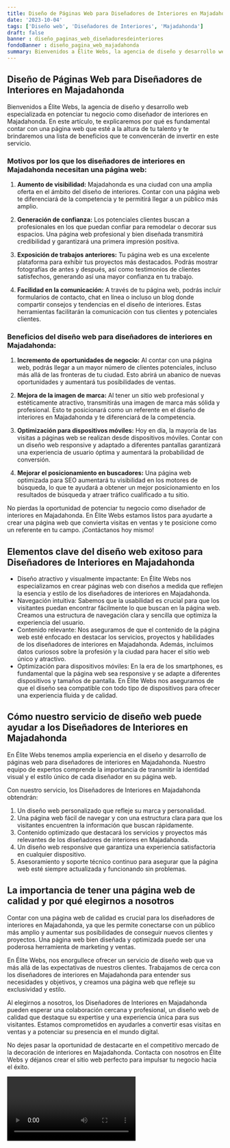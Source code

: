 ```yaml
---
title: Diseño de Páginas Web para Diseñadores de Interiores en Majadahonda
date: '2023-10-04'
tags: ['Diseño web', 'Diseñadores de Interiores', 'Majadahonda']
draft: false
banner : diseño_paginas_web_diseñadoresdeinteriores
fondoBanner : diseño_pagina_web_majadahonda
summary: Bienvenidos a Élite Webs, la agencia de diseño y desarrollo web especializada en potenciar tu negocio como diseñador de interiores en Majadahonda. En este artículo, te explicaremos por qué es fundamental contar con una página web que esté a la altura de tu talento y te brindaremos una lista de beneficios que te convencerán de invertir en este servicio.
---
```


## Diseño de Páginas Web para Diseñadores de Interiores en Majadahonda

Bienvenidos a Élite Webs, la agencia de diseño y desarrollo web especializada en potenciar tu negocio como diseñador de interiores en Majadahonda. En este artículo, te explicaremos por qué es fundamental contar con una página web que esté a la altura de tu talento y te brindaremos una lista de beneficios que te convencerán de invertir en este servicio.

### Motivos por los que los diseñadores de interiores en Majadahonda necesitan una página web:

1. **Aumento de visibilidad:** Majadahonda es una ciudad con una amplia oferta en el ámbito del diseño de interiores. Contar con una página web te diferenciará de la competencia y te permitirá llegar a un público más amplio.

2. **Generación de confianza:** Los potenciales clientes buscan a profesionales en los que puedan confiar para remodelar o decorar sus espacios. Una página web profesional y bien diseñada transmitirá credibilidad y garantizará una primera impresión positiva.

3. **Exposición de trabajos anteriores:** Tu página web es una excelente plataforma para exhibir tus proyectos más destacados. Podrás mostrar fotografías de antes y después, así como testimonios de clientes satisfechos, generando así una mayor confianza en tu trabajo.

4. **Facilidad en la comunicación:** A través de tu página web, podrás incluir formularios de contacto, chat en línea o incluso un blog donde compartir consejos y tendencias en el diseño de interiores. Estas herramientas facilitarán la comunicación con tus clientes y potenciales clientes.

### Beneficios del diseño web para diseñadores de interiores en Majadahonda:

1. **Incremento de oportunidades de negocio:** Al contar con una página web, podrás llegar a un mayor número de clientes potenciales, incluso más allá de las fronteras de tu ciudad. Esto abrirá un abanico de nuevas oportunidades y aumentará tus posibilidades de ventas.

2. **Mejora de la imagen de marca:** Al tener un sitio web profesional y estéticamente atractivo, transmitirás una imagen de marca más sólida y profesional. Esto te posicionará como un referente en el diseño de interiores en Majadahonda y te diferenciará de la competencia.

3. **Optimización para dispositivos móviles:** Hoy en día, la mayoría de las visitas a páginas web se realizan desde dispositivos móviles. Contar con un diseño web responsive y adaptado a diferentes pantallas garantizará una experiencia de usuario óptima y aumentará la probabilidad de conversión.

4. **Mejorar el posicionamiento en buscadores:** Una página web optimizada para SEO aumentará tu visibilidad en los motores de búsqueda, lo que te ayudará a obtener un mejor posicionamiento en los resultados de búsqueda y atraer tráfico cualificado a tu sitio.

No pierdas la oportunidad de potenciar tu negocio como diseñador de interiores en Majadahonda. En Élite Webs estamos listos para ayudarte a crear una página web que convierta visitas en ventas y te posicione como un referente en tu campo. ¡Contáctanos hoy mismo!

<GifSeo />

<Cta />

## Elementos clave del diseño web exitoso para Diseñadores de Interiores en Majadahonda

- Diseño atractivo y visualmente impactante: En Élite Webs nos especializamos en crear páginas web con diseños a medida que reflejen la esencia y estilo de los diseñadores de interiores en Majadahonda.
- Navegación intuitiva: Sabemos que la usabilidad es crucial para que los visitantes puedan encontrar fácilmente lo que buscan en la página web. Creamos una estructura de navegación clara y sencilla que optimiza la experiencia del usuario.
- Contenido relevante: Nos aseguramos de que el contenido de la página web esté enfocado en destacar los servicios, proyectos y habilidades de los diseñadores de interiores en Majadahonda. Además, incluimos datos curiosos sobre la profesión y la ciudad para hacer el sitio web único y atractivo.
- Optimización para dispositivos móviles: En la era de los smartphones, es fundamental que la página web sea responsive y se adapte a diferentes dispositivos y tamaños de pantalla. En Élite Webs nos aseguramos de que el diseño sea compatible con todo tipo de dispositivos para ofrecer una experiencia fluida y de calidad.

## Cómo nuestro servicio de diseño web puede ayudar a los Diseñadores de Interiores en Majadahonda

En Élite Webs tenemos amplia experiencia en el diseño y desarrollo de páginas web para diseñadores de interiores en Majadahonda. Nuestro equipo de expertos comprende la importancia de transmitir la identidad visual y el estilo único de cada diseñador en su página web.

Con nuestro servicio, los Diseñadores de Interiores en Majadahonda obtendrán:

1. Un diseño web personalizado que refleje su marca y personalidad.
2. Una página web fácil de navegar y con una estructura clara para que los visitantes encuentren la información que buscan rápidamente.
3. Contenido optimizado que destacará los servicios y proyectos más relevantes de los diseñadores de interiores en Majadahonda.
4. Un diseño web responsive que garantiza una experiencia satisfactoria en cualquier dispositivo.
5. Asesoramiento y soporte técnico continuo para asegurar que la página web esté siempre actualizada y funcionando sin problemas.

## La importancia de tener una página web de calidad y por qué elegirnos a nosotros

Contar con una página web de calidad es crucial para los diseñadores de interiores en Majadahonda, ya que les permite conectarse con un público más amplio y aumentar sus posibilidades de conseguir nuevos clientes y proyectos. Una página web bien diseñada y optimizada puede ser una poderosa herramienta de marketing y ventas.

En Élite Webs, nos enorgullece ofrecer un servicio de diseño web que va más allá de las expectativas de nuestros clientes. Trabajamos de cerca con los diseñadores de interiores en Majadahonda para entender sus necesidades y objetivos, y creamos una página web que refleje su exclusividad y estilo.

Al elegirnos a nosotros, los Diseñadores de Interiores en Majadahonda pueden esperar una colaboración cercana y profesional, un diseño web de calidad que destaque su expertise y una experiencia única para sus visitantes. Estamos comprometidos en ayudarles a convertir esas visitas en ventas y a potenciar su presencia en el mundo digital.

No dejes pasar la oportunidad de destacarte en el competitivo mercado de la decoración de interiores en Majadahonda. Contacta con nosotros en Élite Webs y déjanos crear el sitio web perfecto para impulsar tu negocio hacia el éxito.

<Video />

<CtaBot job='Diseñadores de Interiores' city='Majadahonda'/>

<Gmaps query='Majadahonda+españa+maps' />